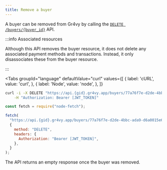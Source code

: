 ```yaml
---
title: Remove a buyer
---
```



A buyer can be removed from Gr4vy by calling the
[`DELETE /buyers/{buyer_id}`][api] API.

:::info Associated resources

Although this API removes the buyer resource, it does not delete any associated
payment methods and transactions. Instead, it only disassociates these from the
buyer resource.

:::

<Tabs
  groupId="language"
  defaultValue="curl"
  values={[
    { label: 'cURL', value: 'curl', },
    { label: 'Node', value: 'node', },
  ]}
>
  <TabItem value="curl">

```bash
curl -i -X DELETE "https://api.{gid}.gr4vy.app/buyers/77a76f7e-d2de-4bbc-ada9-d6a0015e6bd5" \
    -H "Authorization: Bearer [JWT_TOKEN]"
```

  </TabItem>
  <TabItem value="node">

```js {10-13}
const fetch = require("node-fetch");

fetch(
  "https://api.{gid}.gr4vy.app/buyers/77a76f7e-d2de-4bbc-ada9-d6a0015e6bd5",
  {
    method: "DELETE",
    headers: {
      Authorization: "Bearer [JWT_TOKEN]",
    },
  }
);
```

  </TabItem>
</Tabs>

The API returns an empty response once the buyer was removed.

[api]: /reference#operation/delete-buyer
